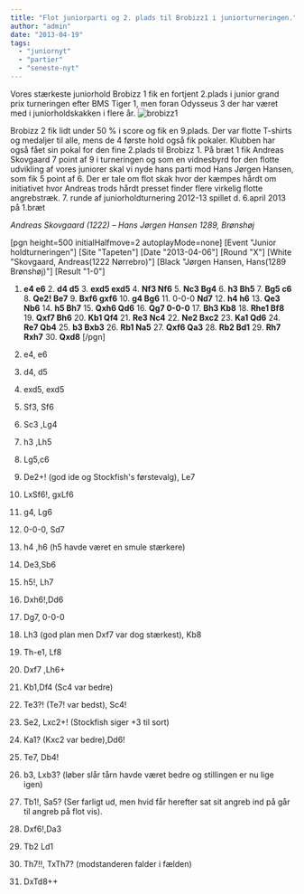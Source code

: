 ```yaml
---
title: "Flot juniorparti og 2. plads til Brobizz1 i juniorturneringen."
author: "admin"
date: "2013-04-19"
tags: 
  - "juniornyt"
  - "partier"
  - "seneste-nyt"
---
```


Vores stærkeste juniorhold Brobizz 1 fik en fortjent 2.plads i junior grand prix turneringen efter BMS Tiger 1, men foran Odysseus 3 der har været med i juniorholdskakken i flere år. ![brobizz1](/images/brobizz1.jpg)

Brobizz 2 fik lidt under 50 % i score og fik en 9.plads. Der var flotte T-shirts og medaljer til alle, mens de 4 første hold også fik pokaler. Klubben har også fået sin pokal for den fine 2.plads til Brobizz 1. På bræt 1 fik Andreas Skovgaard 7 point af 9 i turneringen og som en vidnesbyrd for den flotte udvikling af vores juniorer skal vi nyde hans parti mod Hans Jørgen Hansen, som fik 5 point af 6. Der er tale om flot skak hvor der kæmpes hårdt om initiativet hvor Andreas trods hårdt presset finder flere virkelig flotte angrebstræk. 7\. runde af juniorholdturnering 2012-13 spillet d. 6.april 2013 på 1.bræt

_Andreas Skovgaard (1222) – Hans Jørgen Hansen 1289, Brønshøj_

\[pgn height=500 initialHalfmove=2 autoplayMode=none\]
\[Event "Junior holdturneringen"\]
\[Site "Tapeten"\]
\[Date "2013-04-06"\]
\[Round "X"\]
\[White "Skovgaard, Andreas(1222 Nørrebro)"\]
\[Black "Jørgen Hansen, Hans(1289 Brønshøj)"\]
\[Result "1-0"\]
1. **e4 e6** 2. **d4 d5** 3. **exd5 exd5** 4. **Nf3 Nf6** 5. **Nc3 Bg4** 6. **h3 Bh5** 7. **Bg5 c6** 8. **Qe2! Be7** 9. **Bxf6 gxf6** 10. **g4 Bg6** 11. 0-0-0 **Nd7** 12. **h4 h6** 13. **Qe3 Nb6** 14\. **h5 Bh7** 15. **Qxh6 Qd6** 16\. **Qg7 0-0-0** 17. **Bh3 Kb8** 18. **Rhe1 Bf8** 19\. **Qxf7 Bh6** 20. **Kb1 Qf4** 21. **Re3 Nc4** 22\. **Ne2 Bxc2** 23\. **Ka1 Qd6** 24. **Re7 Qb4** 25\. **b3 Bxb3** 26. **Rb1 Na5** 27\. **Qxf6 Qa3** 28\. **Rb2 Bd1** 29\. **Rh7 Rxh7** 30. **Qxd8** 
\[/pgn\]

1. e4, e6
2. d4, d5
3. exd5, exd5
4. Sf3, Sf6
5. Sc3 ,Lg4
6. h3 ,Lh5
7. Lg5,c6
8. De2+! (god ide og Stockfish's førstevalg), Le7
9. LxSf6!, gxLf6
10. g4, Lg6
11. 0-0-0, Sd7
12. h4 ,h6 (h5 havde været en smule stærkere)
13. De3,Sb6
14. h5!, Lh7
15. Dxh6!,Dd6
16. Dg7, 0-0-0
17. Lh3 (god plan men Dxf7 var dog stærkest), Kb8
18. Th-e1, Lf8
19. Dxf7 ,Lh6+
20. Kb1,Df4 (Sc4 var bedre)
21. Te3?! (Te7! var bedst), Sc4!
22. Se2, Lxc2+! (Stockfish siger +3 til sort)
23. Ka1? (Kxc2 var bedre),Dd6!
24. Te7, Db4!
25. b3, Lxb3? (løber slår tårn havde været bedre og stillingen er nu lige igen)
26. Tb1!, Sa5? (Ser farligt ud, men hvid får herefter sat sit angreb ind på går til angreb på flot vis).
27. Dxf6!,Da3
28. Tb2 Ld1
29. Th7!!, TxTh7? (modstanderen falder i fælden)
30. DxTd8++
